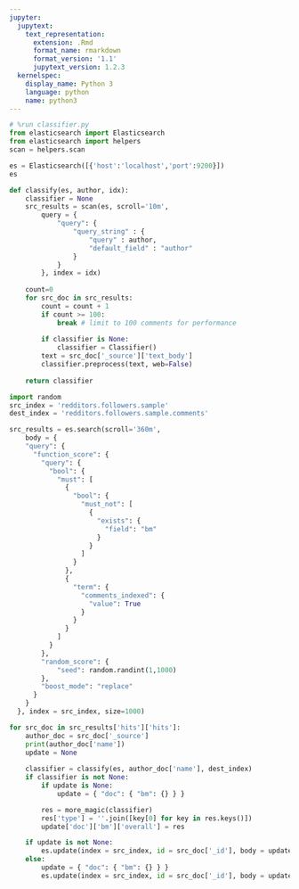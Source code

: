 ```yaml
---
jupyter:
  jupytext:
    text_representation:
      extension: .Rmd
      format_name: rmarkdown
      format_version: '1.1'
      jupytext_version: 1.2.3
  kernelspec:
    display_name: Python 3
    language: python
    name: python3
---
```


```python
# %run classifier.py
from elasticsearch import Elasticsearch
from elasticsearch import helpers
scan = helpers.scan
```

```python
es = Elasticsearch([{'host':'localhost','port':9200}])
es
```

```python
def classify(es, author, idx):
    classifier = None
    src_results = scan(es, scroll='10m',    
        query = {
            "query": {
                "query_string" : {
                    "query" : author,
                    "default_field" : "author"
                }
            }
        }, index = idx)
    
    count=0
    for src_doc in src_results:
        count = count + 1
        if count >= 100:
            break # limit to 100 comments for performance
        
        if classifier is None:
            classifier = Classifier() 
        text = src_doc['_source']['text_body']
        classifier.preprocess(text, web=False)
        
    return classifier
```

```python
import random
src_index = 'redditors.followers.sample'
dest_index = 'redditors.followers.sample.comments'

src_results = es.search(scroll='360m',
    body = {
    "query": {
      "function_score": {
        "query": {
          "bool": {
            "must": [
              {
                "bool": {
                  "must_not": [
                    {
                      "exists": {
                        "field": "bm"
                      }
                    }
                  ]
                }
              },
              {
                "term": {
                  "comments_indexed": {
                    "value": True
                  }
                }
              }
            ]
          }
        },
        "random_score": {
            "seed": random.randint(1,1000)
        },
        "boost_mode": "replace"
      }
    }
  }, index = src_index, size=1000)

for src_doc in src_results['hits']['hits']:
    author_doc = src_doc['_source']
    print(author_doc['name'])
    update = None
    
    classifier = classify(es, author_doc['name'], dest_index)
    if classifier is not None:
        if update is None:
            update = { "doc": { "bm": {} } }

        res = more_magic(classifier)
        res['type'] = ''.join([key[0] for key in res.keys()])
        update['doc']['bm']['overall'] = res

    if update is not None:
        es.update(index = src_index, id = src_doc['_id'], body = update)
    else:
        update = { "doc": { "bm": {} } }
        es.update(index = src_index, id = src_doc['_id'], body = update)
```
